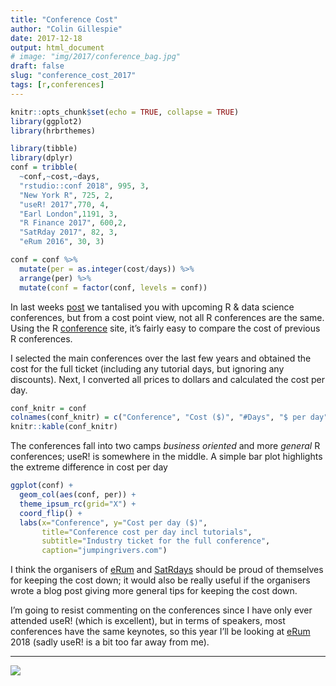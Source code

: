 ```yaml
---
title: "Conference Cost"
author: "Colin Gillespie"
date: 2017-12-18
output: html_document
# image: "img/2017/conference_bag.jpg"
draft: false
slug: "conference_cost_2017"
tags: [r,conferences]
---
```


```r
knitr::opts_chunk$set(echo = TRUE, collapse = TRUE)
library(ggplot2)
library(hrbrthemes)

library(tibble)
library(dplyr)
conf = tribble(
  ~conf,~cost,~days,
  "rstudio::conf 2018", 995, 3,
  "New York R", 725, 2,
  "useR! 2017",770, 4,
  "Earl London",1191, 3,
  "R Finance 2017", 600,2,
  "SatRday 2017", 82, 3,
  "eRum 2016", 30, 3)

conf = conf %>%
  mutate(per = as.integer(cost/days)) %>%
  arrange(per) %>%
  mutate(conf = factor(conf, levels = conf))
```

In last weeks [post](posts/2017/upcoming_r_conference_2017/) we tantalised you with upcoming R &
data science conferences, but from a cost point view, not all R conferences are the same.
Using the R [conference](https://jumpingrivers.github.io/meetingsR/) site, it's fairly 
easy to compare the cost of previous R conferences.

I selected the main conferences over the last few years and
obtained the cost for the full ticket (including any tutorial days, but ignoring
any discounts). Next, I converted all prices to dollars and calculated the cost per day.

```r
conf_knitr = conf
colnames(conf_knitr) = c("Conference", "Cost ($)", "#Days", "$ per day")
knitr::kable(conf_knitr)
```

The conferences fall into two camps _business oriented_ and more _general_
R conferences; useR! is somewhere in the middle. A simple bar plot highlights
the extreme difference in cost per day

```r
ggplot(conf) + 
  geom_col(aes(conf, per)) +
  theme_ipsum_rc(grid="X") +
  coord_flip() +
  labs(x="Conference", y="Cost per day ($)",
       title="Conference cost per day incl tutorials",
       subtitle="Industry ticket for the full conference",
       caption="jumpingrivers.com")
```

I think the organisers of [eRum](http://erum.ue.poznan.pl/) and [SatRdays](http://satrdays.org/capetown2017/) should be proud of themselves
for keeping the cost down; it would also be really useful if the organisers
wrote a blog post giving more general tips for keeping the cost down.

I'm going to resist commenting on the conferences since I have only ever
attended useR! (which is excellent), but in terms of speakers, most conferences
have the same keynotes, so this year I'll be looking at [eRum](http://2018.erum.io/) 2018 (sadly useR! is a bit too far away from me).

---

[![](/img/logos/300_125.jpg)](https://www.jumpingrivers.com/?utm_source=blog&utm_medium=image&utm_campaign=2017conferencescost)

